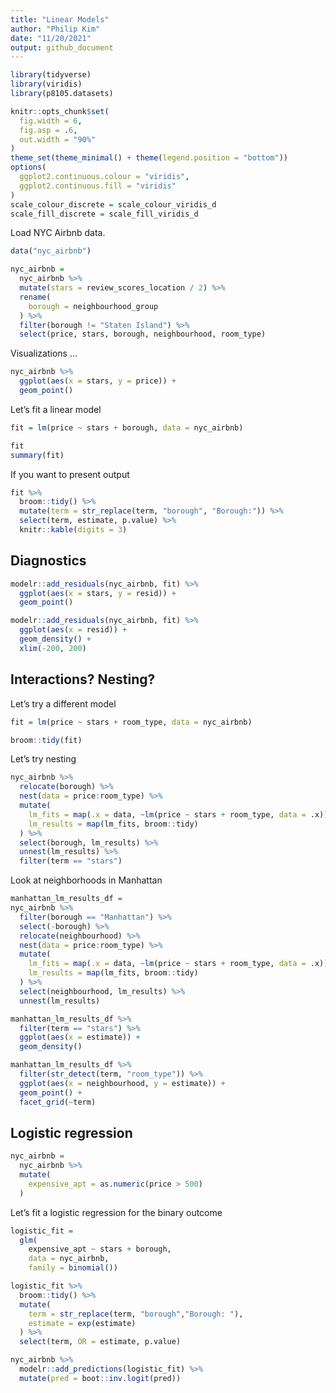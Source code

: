 ```yaml
---
title: "Linear Models"
author: "Philip Kim"
date: "11/20/2021"
output: github_document
---
```


```r

library(tidyverse)
library(viridis)
library(p8105.datasets)

knitr::opts_chunk$set(
  fig.width = 6,
  fig.asp = .6,
  out.width = "90%"
)
theme_set(theme_minimal() + theme(legend.position = "bottom"))
options(
  ggplot2.continuous.colour = "viridis",
  ggplot2.continuous.fill = "viridis"
)
scale_colour_discrete = scale_colour_viridis_d
scale_fill_discrete = scale_fill_viridis_d
```


Load NYC Airbnb data.


```r
data("nyc_airbnb")

nyc_airbnb = 
  nyc_airbnb %>% 
  mutate(stars = review_scores_location / 2) %>% 
  rename(
    borough = neighbourhood_group
  ) %>% 
  filter(borough != "Staten Island") %>% 
  select(price, stars, borough, neighbourhood, room_type)
```

Visualizations ...

```r
nyc_airbnb %>% 
  ggplot(aes(x = stars, y = price)) +
  geom_point()
```


Let's fit a linear model

```r
fit = lm(price ~ stars + borough, data = nyc_airbnb)

fit
summary(fit)
```

If you want to present output

```r
fit %>% 
  broom::tidy() %>% 
  mutate(term = str_replace(term, "borough", "Borough:")) %>% 
  select(term, estimate, p.value) %>% 
  knitr::kable(digits = 3)
```

## Diagnostics

```r
modelr::add_residuals(nyc_airbnb, fit) %>% 
  ggplot(aes(x = stars, y = resid)) +
  geom_point()

modelr::add_residuals(nyc_airbnb, fit) %>% 
  ggplot(aes(x = resid)) +
  geom_density() +
  xlim(-200, 200)
```


## Interactions? Nesting?

Let's try a different model

```r
fit = lm(price ~ stars + room_type, data = nyc_airbnb)

broom::tidy(fit)
```

Let's try nesting

```r
nyc_airbnb %>% 
  relocate(borough) %>% 
  nest(data = price:room_type) %>% 
  mutate(
    lm_fits = map(.x = data, ~lm(price ~ stars + room_type, data = .x)),
    lm_results = map(lm_fits, broom::tidy)
  ) %>% 
  select(borough, lm_results) %>% 
  unnest(lm_results) %>% 
  filter(term == "stars")
```

Look at neighborhoods in Manhattan

```r
manhattan_lm_results_df = 
nyc_airbnb %>% 
  filter(borough == "Manhattan") %>% 
  select(-borough) %>% 
  relocate(neighbourhood) %>% 
  nest(data = price:room_type) %>% 
  mutate(
    lm_fits = map(.x = data, ~lm(price ~ stars + room_type, data = .x)),
    lm_results = map(lm_fits, broom::tidy)
  ) %>% 
  select(neighbourhood, lm_results) %>% 
  unnest(lm_results)

manhattan_lm_results_df %>% 
  filter(term == "stars") %>% 
  ggplot(aes(x = estimate)) +
  geom_density()

manhattan_lm_results_df %>% 
  filter(str_detect(term, "room_type")) %>% 
  ggplot(aes(x = neighbourhood, y = estimate)) +
  geom_point() +
  facet_grid(~term)
```

## Logistic regression

```r
nyc_airbnb = 
  nyc_airbnb %>% 
  mutate(
    expensive_apt = as.numeric(price > 500)
  )
```

Let's fit a logistic regression for the binary outcome

```r
logistic_fit = 
  glm(
    expensive_apt ~ stars + borough, 
    data = nyc_airbnb,
    family = binomial())

logistic_fit %>% 
  broom::tidy() %>% 
  mutate(
    term = str_replace(term, "borough","Borough: "),
    estimate = exp(estimate)
  ) %>% 
  select(term, OR = estimate, p.value)

nyc_airbnb %>% 
  modelr::add_predictions(logistic_fit) %>% 
  mutate(pred = boot::inv.logit(pred))
```

